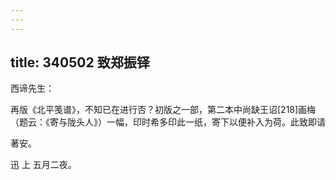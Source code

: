 ```yaml
---
---
---
```

title: 340502 致郑振铎
---




西谛先生：

再版《北平笺谱》，不知已在进行否？初版之一部，第二本中尚缺王诏[218]画梅（题云：《寄与陇头人》）一幅，印时希多印此一纸，寄下以便补入为荷。此致即请

著安。

迅 上 五月二夜。